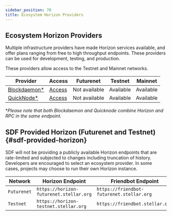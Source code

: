 ```yaml
---
sidebar_position: 70
title: Ecosystem Horizon Providers
---
```


## Ecosystem Horizon Providers

Multiple infrastructure providers have made Horizon services available, and offer plans ranging from free to high throughput endpoints. These providers can be used for development, testing, and production.

These providers allow access to the Testnet and Mainnet networks.

| Provider                                                                           | Access                                              | Futurenet     | Testnet   | Mainnet     |
| ---------------------------------------------------------------------------------- | --------------------------------------------------- | ------------- | --------- | ----------- |
| [Blockdaemon\*](https://docs.blockdaemon.com/reference/supported-stellar-methods) | [Access](https://www.blockdaemon.com/apply/soroban) | Not available | Available | Available   |
| [QuickNode\*](https://www.quicknode.com/docs/stellar)                             | [Access](https://www.quicknode.com/chains/stellar)  | Not available | Available | Available   |

\*_Please note that both Blockdaemon and Quicknode combine Horizon and RPC in the same endpoint._

## SDF Provided Horizon (Futurenet and Testnet) {#sdf-provided-horizon}

SDF will not be providing a publicly available Horizon endpoints that are rate-limited and subjected to changes including truncation of history. Developers are encouraged to select an ecosystem provider. In some cases, projects may choose to run their own Horizon instance.

| Network     | Horizon Endpoint                          | Friendbot Endpoint                        | Provider                      |
| ----------- | ------------------------------------- | ----------------------------------------- | ----------------------------- |
| `Futurenet` | `https://horizon-futurenet.stellar.org`   | `https://friendbot-futurenet.stellar.org` | [SDF](http://www.stellar.org) |
| `Testnet`   | `https://horizon-testnet.stellar.org` | `https://friendbot.stellar.org`           | [SDF](http://www.stellar.org) |
